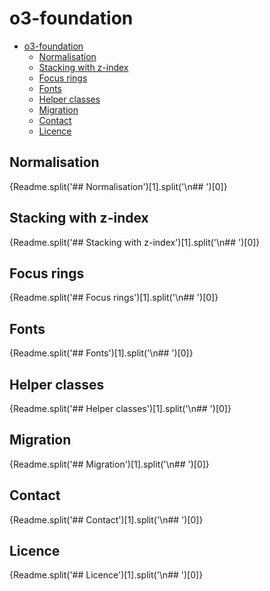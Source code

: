 
<Meta title="Sustainable Views/o3-foundation/Readme" />

# o3-foundation

- [o3-foundation](#o3-foundation)
  - [Normalisation](#normalisation)
  - [Stacking with z-index](#stacking-with-z-index)
  - [Focus rings](#focus-rings)
  - [Fonts](#fonts)
  - [Helper classes](#helper-classes)
  - [Migration](#migration)
  - [Contact](#contact)
  - [Licence](#licence)

## Normalisation

<Markdown>{Readme.split('## Normalisation')[1].split('\n## ')[0]}</Markdown>

## Stacking with z-index

<Markdown>
	{Readme.split('## Stacking with z-index')[1].split('\n## ')[0]}
</Markdown>

## Focus rings

<Markdown>{Readme.split('## Focus rings')[1].split('\n## ')[0]}</Markdown>

## Fonts

<Markdown>{Readme.split('## Fonts')[1].split('\n## ')[0]}</Markdown>

## Helper classes

<Markdown>{Readme.split('## Helper classes')[1].split('\n## ')[0]}</Markdown>

## Migration

<Markdown>{Readme.split('## Migration')[1].split('\n## ')[0]}</Markdown>

## Contact

<Markdown>{Readme.split('## Contact')[1].split('\n## ')[0]}</Markdown>

## Licence

<Markdown>{Readme.split('## Licence')[1].split('\n## ')[0]}</Markdown>
